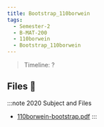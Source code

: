 ```yaml
---
title: Bootstrap_110borwein
tags:
  - Semester-2
  - B-MAT-200
  - 110borwein
  - Bootstrap_110borwein
---
```

> Timeline: ?


## Files 📂

:::note 2020 Subject and Files
- [110borwein-bootstrap.pdf](https://github.com/Studio-17/Epitech-Subjects/raw/main/Semester-2/B-MAT-200/110borwein/Bootstrap_110borwein/110borwein-bootstrap.pdf)
:::
